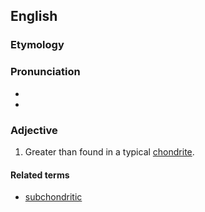 ==English==


===Etymology===

{{prefix|super|chondritic}}

===Pronunciation===

*{{IPA|supɚkɑnˈdɹɪtɪk}}
*{{rhymes|ɪtɪk}}

===Adjective===
{{en-adj|-}}

# {{context|planetology|of an elemental ratio|lang=en}} Greater than found in a typical [[chondrite]].

====Related terms====
*[[subchondritic]]